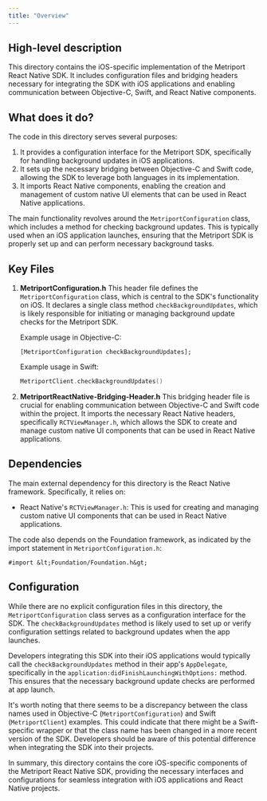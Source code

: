 ```yaml
---
title: "Overview"
---
```


## High-level description

This directory contains the iOS-specific implementation of the Metriport React Native SDK. It includes configuration files and bridging headers necessary for integrating the SDK with iOS applications and enabling communication between Objective-C, Swift, and React Native components.

## What does it do?

The code in this directory serves several purposes:

1. It provides a configuration interface for the Metriport SDK, specifically for handling background updates in iOS applications.
2. It sets up the necessary bridging between Objective-C and Swift code, allowing the SDK to leverage both languages in its implementation.
3. It imports React Native components, enabling the creation and management of custom native UI elements that can be used in React Native applications.

The main functionality revolves around the `MetriportConfiguration` class, which includes a method for checking background updates. This is typically used when an iOS application launches, ensuring that the Metriport SDK is properly set up and can perform necessary background tasks.

## Key Files

1. **MetriportConfiguration.h**
   This header file defines the `MetriportConfiguration` class, which is central to the SDK's functionality on iOS. It declares a single class method `checkBackgroundUpdates`, which is likely responsible for initiating or managing background update checks for the Metriport SDK.

   Example usage in Objective-C:
   ```objc
   [MetriportConfiguration checkBackgroundUpdates];
   ```

   Example usage in Swift:
   ```swift
   MetriportClient.checkBackgroundUpdates()
   ```

2. **MetriportReactNative-Bridging-Header.h**
   This bridging header file is crucial for enabling communication between Objective-C and Swift code within the project. It imports the necessary React Native headers, specifically `RCTViewManager.h`, which allows the SDK to create and manage custom native UI components that can be used in React Native applications.

## Dependencies

The main external dependency for this directory is the React Native framework. Specifically, it relies on:

- React Native's `RCTViewManager.h`: This is used for creating and managing custom native UI components that can be used in React Native applications.

The code also depends on the Foundation framework, as indicated by the import statement in `MetriportConfiguration.h`:

```objc
#import &lt;Foundation/Foundation.h&gt;
```

## Configuration

While there are no explicit configuration files in this directory, the `MetriportConfiguration` class serves as a configuration interface for the SDK. The `checkBackgroundUpdates` method is likely used to set up or verify configuration settings related to background updates when the app launches.

Developers integrating this SDK into their iOS applications would typically call the `checkBackgroundUpdates` method in their app's `AppDelegate`, specifically in the `application:didFinishLaunchingWithOptions:` method. This ensures that the necessary background update checks are performed at app launch.

It's worth noting that there seems to be a discrepancy between the class names used in Objective-C (`MetriportConfiguration`) and Swift (`MetriportClient`) examples. This could indicate that there might be a Swift-specific wrapper or that the class name has been changed in a more recent version of the SDK. Developers should be aware of this potential difference when integrating the SDK into their projects.

In summary, this directory contains the core iOS-specific components of the Metriport React Native SDK, providing the necessary interfaces and configurations for seamless integration with iOS applications and React Native projects.
